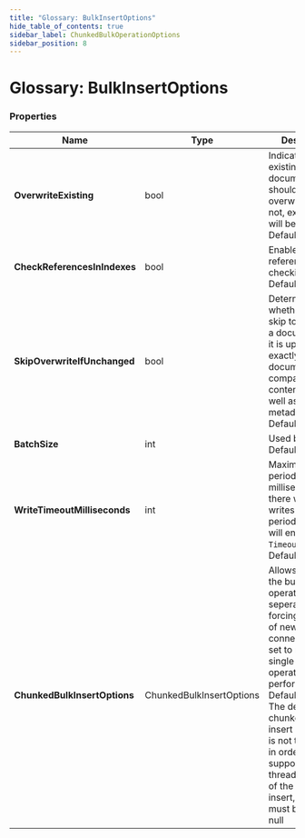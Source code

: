 ```yaml
---
title: "Glossary: BulkInsertOptions"
hide_table_of_contents: true
sidebar_label: ChunkedBulkOperationOptions
sidebar_position: 8
---
```



# Glossary: BulkInsertOptions

### Properties

| Name | Type | Description |
| ------------- | ------------- | ----- |
| **OverwriteExisting** | bool | Indicates if existing documents should be overwritten. If not, exception will be thrown. Default: `false`. |
| **CheckReferencesInIndexes** | bool | Enables reference checking. Default: `false`. |
| **SkipOverwriteIfUnchanged** | bool | Determines whether should skip to overwrite a document when it is updated by exactly the same document (by comparing a content and as well as metadata). Default: `false`. |
| **BatchSize** | int | Used batch size. Default: `512`. |
| **WriteTimeoutMilliseconds** | int |Maximum 'quiet period' in milliseconds. If there will be no writes during that period operation will end with `TimeoutException`. Default: `15000`.  |
| **ChunkedBulkInsertOptions** | ChunkedBulkInsertOptions |Allows splitting the bulk insert operation to seperate chunks, forcing creation of new connections, if set to null, the single bulk insert operation will be performed. Default: `defined`. The default, chunked bulk insert operation is not thread safe, in order to support multi threaded usage of the same bulk insert, this value must be set to null |
